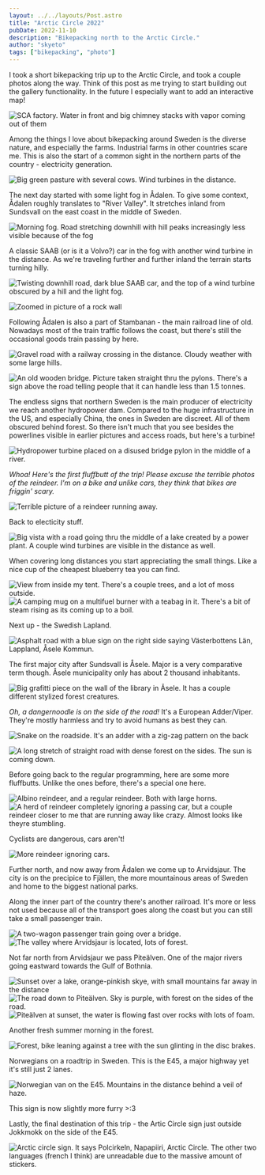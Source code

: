 ```yaml
---
layout: ../../layouts/Post.astro
title: "Arctic Circle 2022"
pubDate: 2022-11-10
description: "Bikepacking north to the Arctic Circle."
author: "skyeto"
tags: ["bikepacking", "photo"]
---
```


I took a short bikepacking trip up to the Arctic Circle, and took a couple photos along the way. Think of this post as me trying to start building out the gallery functionality. In the future I especially want to add an interactive map!

<img
  fetchpriority="high"
  alt="SCA factory. Water in front and big chimney stacks with vapor coming out of them"
  src="https://blog.cdn.skyeto.net/p/arctic/00_SCA_opt.jpg" />


Among the things I love about bikepacking around Sweden is the diverse nature, and especially the farms. Industrial farms in other countries scare me. This is also the start of a common sight in the northern parts of the country - electricity generation.

<img
  alt="Big green pasture with several cows. Wind turbines in the distance."
  src="https://blog.cdn.skyeto.net/p/arctic/01_pasture_opt.jpg" />

The next day started with some light fog in Ådalen. To give some context, Ådalen roughly translates to "River Valley". It stretches inland from Sundsvall on the east coast in the middle of Sweden.

<img
  alt="Morning fog. Road stretching downhill with hill peaks increasingly less visible because of the fog"
  src="https://blog.cdn.skyeto.net/p/arctic/02_morning_fog_opt.jpg" />

A classic SAAB (or is it a Volvo?) car in the fog with another wind turbine in the distance. As we're traveling further and further inland the terrain starts turning hilly.

<img
  loading="lazy"
  alt="Twisting downhill road, dark blue SAAB car, and the top of a wind turbine obscured by a hill and the light fog."
  src="https://blog.cdn.skyeto.net/p/arctic/03_generation_zero_opt.jpg" />

<img
  loading="lazy"
  alt="Zoomed in picture of a rock wall"
  src="https://blog.cdn.skyeto.net/p/arctic/04_mountain_opt.jpg" />

Following Ådalen is also a part of Stambanan - the main railroad line of old. Nowadays most of the train traffic follows the coast, but there's still the occasional goods train passing by here.

<img
  loading="lazy"
  alt="Gravel road with a railway crossing in the distance. Cloudy weather with some large hills."
  src="https://blog.cdn.skyeto.net/p/arctic/05_adalsbanan_opt.jpg" />

<img
  loading="lazy"
  alt="An old wooden bridge. Picture taken straight thru the pylons. There's a sign above the road telling people that it can handle less than 1.5 tonnes."
  src="https://blog.cdn.skyeto.net/p/arctic/06_bridge_opt.jpg" />

The endless signs that northern Sweden is the main producer of electricity we reach another hydropower dam. Compared to the huge infrastructure in the US, and especially China, the ones in Sweden are discreet. All of them obscured behind forest. So there isn't much that you see besides the powerlines visible in earlier pictures and access roads, but here's a turbine!

<img
  loading="lazy"
  alt="Hydropower turbine placed on a disused bridge pylon in the middle of a river."
  src="https://blog.cdn.skyeto.net/p/arctic/06_hydro_opt.jpg" />

*Whoa! Here's the first fluffbutt of the trip! Please excuse the terrible photos of the reindeer. I'm on a bike and unlike cars, they think that bikes are friggin' scary.*

<img
  loading="lazy"
  alt="Terrible picture of a reindeer running away."
  src="https://blog.cdn.skyeto.net/p/arctic/07_first_fluffbutt_opt.jpg" />

Back to electicity stuff.

<img
  loading="lazy"
  alt="Big vista with a road going thru the middle of a lake created by a power plant. A couple wind turbines are visible in the distance as well."
  src="https://blog.cdn.skyeto.net/p/arctic/08_cant_escape_powergen_opt.jpg" />

When covering long distances you start appreciating the small things. Like a nice cup of the cheapest blueberry tea you can find.

<img
  loading="lazy"
  alt="View from inside my tent. There's a couple trees, and a lot of moss outside."
  src="https://blog.cdn.skyeto.net/p/arctic/09_well_needed_rest_opt.jpg" />
<img
  loading="lazy"
  alt="A camping mug on a multifuel burner with a teabag in it. There's a bit of steam rising as its coming up to a boil."
  src="https://blog.cdn.skyeto.net/p/arctic/10_TEAAA_opt.jpg" />

Next up - the Swedish Lapland. 

<img
  loading="lazy"
  alt="Asphalt road with a blue sign on the right side saying Västerbottens Län, Lappland, Åsele Kommun."
  src="https://blog.cdn.skyeto.net/p/arctic/11_entering_lapland_opt.jpg" />

The first major city after Sundsvall is Åsele. Major is a very comparative term though. Åsele municipality only has about 2 thousand inhabitants.

<img
  loading="lazy"
  alt="Big grafitti piece on the wall of the library in Åsele. It has a couple different stylized forest creatures."
  src="https://blog.cdn.skyeto.net/p/arctic/12_art_opt.jpg" />

*Oh, a dangernoodle is on the side of the road!* It's a European Adder/Viper. They're mostly harmless and try to avoid humans as best they can.

<img
  loading="lazy"
  alt="Snake on the roadside. It's an adder with a zig-zag pattern on the back"
  src="https://blog.cdn.skyeto.net/p/arctic/13_dangernoodle_opt.jpg" />

<img
  loading="lazy"
  alt="A long stretch of straight road with dense forest on the sides. The sun is coming down."
  src="https://blog.cdn.skyeto.net/p/arctic/14_endless_roads_opt.jpg" />

Before going back to the regular programming, here are some more fluffbutts. Unlike the ones before, there's a special one here.

<img
  loading="lazy"
  alt="Albino reindeer, and a regular reindeer. Both with large horns."
  src="https://blog.cdn.skyeto.net/p/arctic/15_albino_fluffbutt_opt.jpg" />
<img
  loading="lazy"
  alt="A herd of reindeer completely ignoring a passing car, but a couple reindeer closer to me that are running away like crazy. Almost looks like theyre stumbling."
  src="https://blog.cdn.skyeto.net/p/arctic/16_what_car_opt.jpg" />

Cyclists are dangerous, cars aren't!

<img
  loading="lazy"
  alt="More reindeer ignoring cars."
  src="https://blog.cdn.skyeto.net/p/arctic/17_oh_fuck_a_cyclist_opt.jpg" />

Further north, and now away from Ådalen we come up to Arvidsjaur. The city is on the precipice to Fjällen, the more mountainous areas of Sweden and home to the biggest national parks.

Along the inner part of the country there's another railroad. It's more or less not used because all of the transport goes along the coast but you can still take a small passenger train.

<img
  loading="lazy"
  alt="A two-wagon passenger train going over a bridge."
  src="https://blog.cdn.skyeto.net/p/arctic/18_inlandsbanan_opt.jpg" />
<img
  loading="lazy"
  alt="The valley where Arvidsjaur is located, lots of forest."
  src="https://blog.cdn.skyeto.net/p/arctic/19_arvidsjaur_opt.jpg" />

Not far north from Arvidsjaur we pass Piteälven. One of the major rivers going eastward towards the Gulf of Bothnia.

<img
  loading="lazy"
  alt="Sunset over a lake, orange-pinkish skye, with small mountains far away in the distance"
  src="https://blog.cdn.skyeto.net/p/arctic/20_sunset_opt.jpg" />
<img
  loading="lazy"
  alt="The road down to Piteälven. Sky is purple, with forest on the sides of the road."
  src="https://blog.cdn.skyeto.net/p/arctic/21_pitealven_b_opt.jpg" />
<img
  loading="lazy"
  alt="Piteälven at sunset, the water is flowing fast over rocks with lots of foam."
  src="https://blog.cdn.skyeto.net/p/arctic/21_pitealven_opt.jpg" />

Another fresh summer morning in the forest.

<img
  loading="lazy"
  alt="Forest, bike leaning against a tree with the sun glinting in the disc brakes."
  src="https://blog.cdn.skyeto.net/p/arctic/22_0_morning_opt.jpg" />

Norwegians on a roadtrip in Sweden. This is the E45, a major highway yet it's still just 2 lanes.

<img
  loading="lazy"
  alt="Norwegian van on the E45. Mountains in the distance behind a veil of haze."
  src="https://blog.cdn.skyeto.net/p/arctic/22_highway_roadtrip_opt.jpg" />

<aside>This sign is now slightly more furry >:3</aside>

Lastly, the final destination of this trip - the Artic Circle sign just outside Jokkmokk on the side of the E45.

<img
  loading="lazy"
  alt="Arctic circle sign. It says Polcirkeln, Napapiiri, Arctic Circle. The other two languages (french I think) are unreadable due to the massive amount of stickers."
  src="https://blog.cdn.skyeto.net/p/arctic/23_arctic_circle_opt.jpg" />


